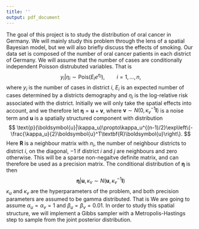```yaml
---
title: ''
output: pdf_document
---
```


The goal of this project is to study the distribution of oral cancer in Germany. We will mainly study this problem through the lens of a spatial Bayesian model, but we will also briefly discuss the effects of smoking. Our data set is composed of the number of oral cancer patients in each district of Germany. We will assume that the number of cases are conditionally independent Poisson distrubuted variables. That is
$$
y_i|\eta_i\sim\text{Pois}(E_ie^{\eta_i}), \qquad i =1,...,n,
$$
where $y_i$ is the number of cases in district $i$, $E_i$ is an expected number of cases determined by a districts demography and $\eta_i$ is the log-relative risk associated with the district. Initially we will only take the spatial effects into account, and we therefore let $\boldsymbol{\eta}=\boldsymbol{u}+\boldsymbol{v}$, where $\boldsymbol{v}\sim N(0, \kappa_v^{-1}\textbf{I})$ is a noise term and $\boldsymbol{u}$ is a spatially structured component with distribution
$$
\text{p}(\boldsymbol{u}|\kappa_u)\propto\kappa_u^{(n-1)/2}\exp\left\{-\frac{\kappa_u}{2}\boldsymbol{u}^T\textbf{R}\boldsymbol{u}\right\}.
$$
Here $\textbf{R}$ is a neighbour matrix with $n_i$, the number of neighbour districts to district $i$, on the diagonal, $-1$ if district $i$ and $j$ are neighbours and zero otherwise. This will be a sparse non-negaitve definite matrix, and can therefore be used as a precision matrix. The conditional distribution of $\boldsymbol{\eta}$ is then
$$
\boldsymbol{\eta}|\boldsymbol{u},\kappa_v\sim N(\boldsymbol{u},\kappa_v^{-1}\textbf{I})
$$
$\kappa_u$ and $\kappa_v$ are the hyperparameters of the problem, and both precision parameters are assumed to be gamma distributed. That is
\begin{align*}
&\kappa_u\sim\text{Gamma}(\alpha_u,\beta_u)\\
&\kappa_v\sim\text{Gamma}(\alpha_v,\beta_v).
\end{align*}
We are going to assume $\alpha_u=\alpha_v=1$ and $\beta_u=\beta_v=0.01$. In order to study this spatial structure, we will implement a Gibbs sampler with a Metropolis-Hastings step to sample from the joint posterior distribution.

